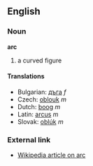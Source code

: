 ==English==
===Noun===
'''arc'''

# a curved figure

====Translations====

*Bulgarian: [[дъга]] ''f''
*Czech: [[oblouk]] ''m''
*Dutch: [[boog]] ''m''
*Latin: [[arcus]] ''m''
*Slovak: [[oblúk]] ''m''

===External link===

*[[en:arc|Wikipedia article on arc]]